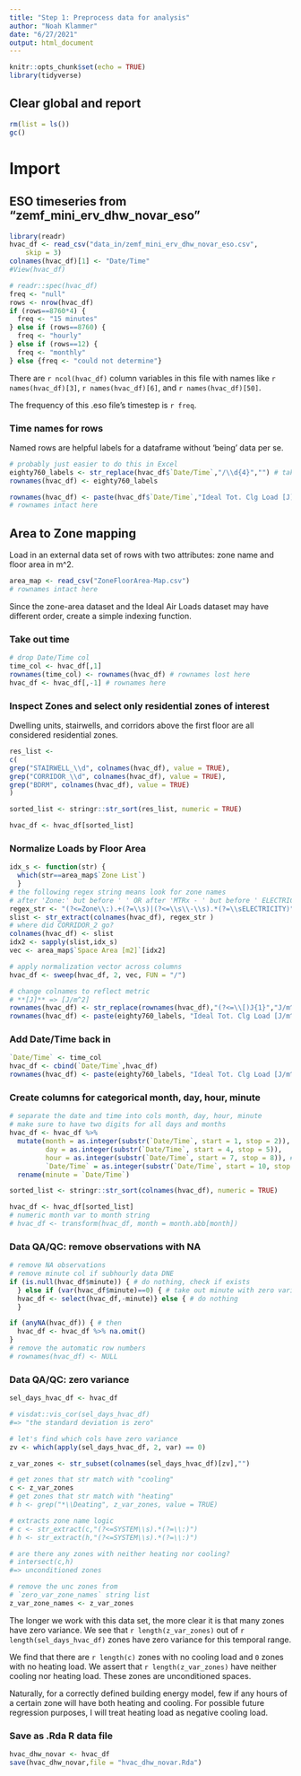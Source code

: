```yaml
---
title: "Step 1: Preprocess data for analysis"
author: "Noah Klammer"
date: "6/27/2021"
output: html_document
---
```


```r
knitr::opts_chunk$set(echo = TRUE)
library(tidyverse)
```

## Clear global and report

```r
rm(list = ls())
gc()
```


# Import

## ESO timeseries from "zemf_mini_erv_dhw_novar_eso"

```r
library(readr)
hvac_df <- read_csv("data_in/zemf_mini_erv_dhw_novar_eso.csv", 
    skip = 3)
colnames(hvac_df)[1] <- "Date/Time"
#View(hvac_df)

```


```r
# readr::spec(hvac_df)
freq <- "null"
rows <- nrow(hvac_df) 
if (rows==8760*4) {
  freq <- "15 minutes"
} else if (rows==8760) {
  freq <- "hourly"
} else if (rows==12) {
  freq <- "monthly"
} else {freq <- "could not determine"}
```
There are ``r ncol(hvac_df)`` column variables in this file with names like ``r names(hvac_df)[3]``, ``r names(hvac_df)[6]``, and ``r names(hvac_df)[50]``.

The frequency of this .eso file's timestep is ``r freq``.

### Time names for rows

Named rows are helpful labels for a dataframe without 'being' data per se.

```r
# probably just easier to do this in Excel
eighty760_labels <- str_replace(hvac_df$`Date/Time`,"/\\d{4}","") # take out year
rownames(hvac_df) <- eighty760_labels

rownames(hvac_df) <- paste(hvac_df$`Date/Time`,"Ideal Tot. Clg Load [J]") # Add in variable name
# rownames intact here
```



## Area to Zone mapping

Load in an external data set of rows with two attributes: zone name and floor area in m^2.

```r
area_map <- read_csv("ZoneFloorArea-Map.csv")
# rownames intact here
```

Since the zone-area dataset and the Ideal Air Loads dataset may have different order, create a simple indexing function.

### Take out time
```r
# drop Date/Time col
time_col <- hvac_df[,1]
rownames(time_col) <- rownames(hvac_df) # rownames lost here
hvac_df <- hvac_df[,-1] # rownames here
```


### Inspect Zones and select only residential zones of interest

Dwelling units, stairwells, and corridors above the first floor are all considered residential zones.

```r
res_list <- 
c(
grep("STAIRWELL_\\d", colnames(hvac_df), value = TRUE),
grep("CORRIDOR_\\d", colnames(hvac_df), value = TRUE),  
grep("BDRM", colnames(hvac_df), value = TRUE)
)

sorted_list <- stringr::str_sort(res_list, numeric = TRUE)

hvac_df <- hvac_df[sorted_list]
```


### Normalize Loads by Floor Area

```r
idx_s <- function(str) {
  which(str==area_map$`Zone List`)
  }
# the following regex string means look for zone names
# after 'Zone:' but before ' ' OR after 'MTRx - ' but before ' ELECTRICTY' 
regex_str <- "(?<=Zone\\:).+(?=\\s)|(?<=\\s\\-\\s).*(?=\\sELECTRICITY)"
slist <- str_extract(colnames(hvac_df), regex_str )
# where did CORRIDOR_2 go?
colnames(hvac_df) <- slist
idx2 <- sapply(slist,idx_s)
vec <- area_map$`Space Area [m2]`[idx2]

# apply normalization vector across columns
hvac_df <- sweep(hvac_df, 2, vec, FUN = "/") 

# change colnames to reflect metric
# **[J]** => [J/m^2]
rownames(hvac_df) <- str_replace(rownames(hvac_df),"(?<=\\[)J{1}","J/m^2")
rownames(hvac_df) <- paste(eighty760_labels, "Ideal Tot. Clg Load [J/m^2]")
```


### Add Date/Time back in

```r
`Date/Time` <- time_col
hvac_df <- cbind(`Date/Time`,hvac_df)
rownames(hvac_df) <- paste(eighty760_labels, "Ideal Tot. Clg Load [J/m^2]")

```

### Create columns for categorical month, day, hour, minute

```r
# separate the date and time into cols month, day, hour, minute
# make sure to have two digits for all days and months
hvac_df <- hvac_df %>%
  mutate(month = as.integer(substr(`Date/Time`, start = 1, stop = 2)),
         day = as.integer(substr(`Date/Time`, start = 4, stop = 5)),
         hour = as.integer(substr(`Date/Time`, start = 7, stop = 8)), # hour is not working
         `Date/Time` = as.integer(substr(`Date/Time`, start = 10, stop = 11))) %>%
  rename(minute = `Date/Time`)

sorted_list <- stringr::str_sort(colnames(hvac_df), numeric = TRUE)

hvac_df <- hvac_df[sorted_list]
# numeric month var to month string
# hvac_df <- transform(hvac_df, month = month.abb[month])

```


### Data QA/QC: remove observations with NA

```r
# remove NA observations
# remove minute col if subhourly data DNE
if (is.null(hvac_df$minute)) { # do nothing, check if exists
  } else if (var(hvac_df$minute)==0) { # take out minute with zero variance
  hvac_df <- select(hvac_df,-minute)} else { # do nothing
  }

if (anyNA(hvac_df)) { # then
  hvac_df <- hvac_df %>% na.omit()
}
# remove the automatic row numbers
# rownames(hvac_df) <- NULL
```


### Data QA/QC: zero variance

```r

sel_days_hvac_df <- hvac_df 

# visdat::vis_cor(sel_days_hvac_df)
#=> "the standard deviation is zero"

# let's find which cols have zero variance
zv <- which(apply(sel_days_hvac_df, 2, var) == 0)

z_var_zones <- str_subset(colnames(sel_days_hvac_df)[zv],"")

# get zones that str match with "cooling"
c <- z_var_zones
# get zones that str match with "heating"
# h <- grep("*\\Deating", z_var_zones, value = TRUE)

# extracts zone name logic
# c <- str_extract(c,"(?<=SYSTEM\\s).*(?=\\:)")
# h <- str_extract(h,"(?<=SYSTEM\\s).*(?=\\:)")

# are there any zones with neither heating nor cooling?
# intersect(c,h)
#=> unconditioned zones

# remove the unc zones from
# `zero_var_zone_names` string list
z_var_zone_names <- z_var_zones
```

The longer we work with this data set, the more clear it is that many zones have zero variance. We see that ``r length(z_var_zones)`` out of ``r length(sel_days_hvac_df)`` zones have zero variance for this temporal range.

We find that there are ``r length(c)`` zones with no cooling load and `0` zones with no heating load. We assert that `r length(z_var_zones)` have neither cooling nor heating load. These zones are unconditioned spaces.

Naturally, for a correctly defined building energy model, few if any hours of a certain zone will have both heating and cooling. For possible future regression purposes, I will treat heating load as negative cooling load.


### Save as .Rda R data file

```r
hvac_dhw_novar <- hvac_df
save(hvac_dhw_novar,file = "hvac_dhw_novar.Rda")
```


<br><br><br>